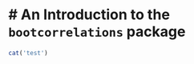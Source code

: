 <!--
%\VignetteEngine{knitr::knitr}
%\VignetteIndexEntry{An Introduction to the bootcorrelations package}
-->

# An Introduction to the `bootcorrelations` package
========================================================

```r
cat('test')
```
